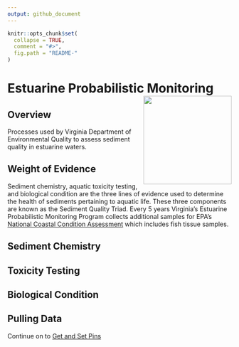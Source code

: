 ```yaml
---
output: github_document
---
```

<!-- README.md is generated from README.Rmd. Please edit that file -->

```r
knitr::opts_chunk$set(
  collapse = TRUE,
  comment = "#>",
  fig.path = "README-"
)
```

# Estuarine Probabilistic Monitoring <a href='https://www.deq.virginia.gov/Programs/Water/WaterQualityInformationTMDLs/WaterQualityMonitoring/ProbabilisticMonitoring.aspx'><img src='figures/ProbMon.png' align="right" height="198.5" /></a>


## Overview

Processes used by Virginia Department of Environmental Quality to assess sediment quality in estuarine waters. 


## Weight of Evidence

Sediment chemistry, aquatic toxicity testing, and biological condition are the three lines of evidence used to determine the health of sediments pertaining to aquatic life. These three components are known as the Sediment Quality Triad. Every 5 years Virginia's Estuarine Probabilistic Monitoring Program collects additional samples for EPA's [National Coastal Condition Assessment](https://www.epa.gov/national-aquatic-resource-surveys/ncca) which includes fish tissue samples. 


## Sediment Chemistry

## Toxicity Testing

## Biological Condition

## Pulling Data
Continue on to [Get and Set Pins](https://github.com/shum461/Estuarine_ProbMon/blob/main/get_and_set_pins.Rmd)
